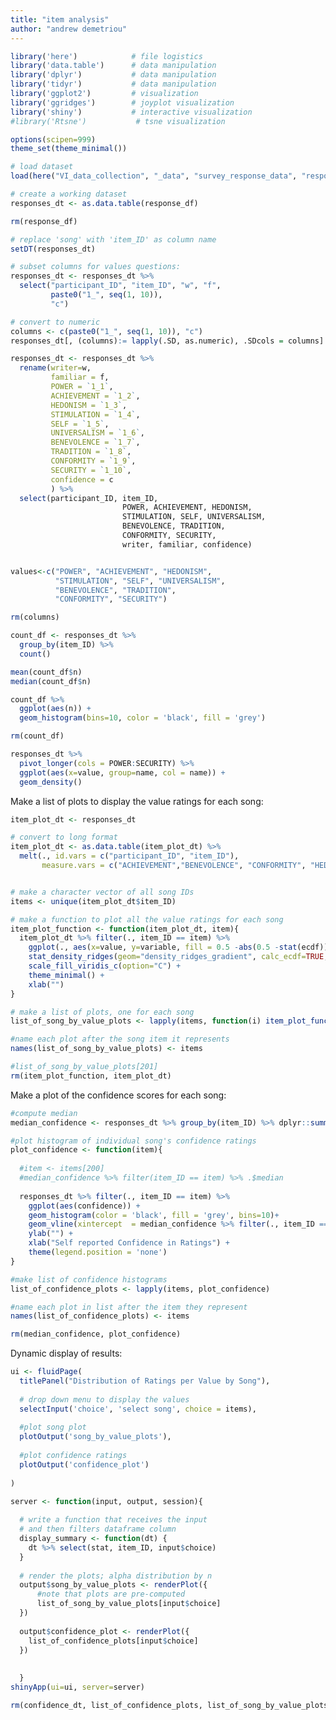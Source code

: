```yaml
---
title: "item analysis"
author: "andrew demetriou"
---
```


```r
library('here')            # file logistics
library('data.table')      # data manipulation
library('dplyr')           # data manipulation
library('tidyr')           # data manipulation
library('ggplot2')         # visualization
library('ggridges')        # joyplot visualization
library('shiny')           # interactive visualization
#library('Rtsne')           # tsne visualization

options(scipen=999)
theme_set(theme_minimal())
```

```r
# load dataset
load(here("VI_data_collection", "_data", "survey_response_data", "response_df.RDS"))

# create a working dataset
responses_dt <- as.data.table(response_df)

rm(response_df)
```


```r
# replace 'song' with 'item_ID' as column name
setDT(responses_dt)

# subset columns for values questions:
responses_dt <- responses_dt %>%
  select("participant_ID", "item_ID", "w", "f", 
         paste0("1_", seq(1, 10)),
         "c")

# convert to numeric
columns <- c(paste0("1_", seq(1, 10)), "c")
responses_dt[, (columns):= lapply(.SD, as.numeric), .SDcols = columns]

responses_dt <- responses_dt %>%
  rename(writer=w, 
         familiar = f, 
         POWER = `1_1`, 
         ACHIEVEMENT = `1_2`, 
         HEDONISM = `1_3`, 
         STIMULATION = `1_4`, 
         SELF = `1_5`, 
         UNIVERSALISM = `1_6`, 
         BENEVOLENCE = `1_7`, 
         TRADITION = `1_8`, 
         CONFORMITY = `1_9`, 
         SECURITY = `1_10`, 
         confidence = c
         ) %>%
  select(participant_ID, item_ID, 
                         POWER, ACHIEVEMENT, HEDONISM, 
                         STIMULATION, SELF, UNIVERSALISM, 
                         BENEVOLENCE, TRADITION, 
                         CONFORMITY, SECURITY, 
                         writer, familiar, confidence)


values<-c("POWER", "ACHIEVEMENT", "HEDONISM",  
          "STIMULATION", "SELF", "UNIVERSALISM", 
          "BENEVOLENCE", "TRADITION",  
          "CONFORMITY", "SECURITY")

rm(columns)
```

```r
count_df <- responses_dt %>%
  group_by(item_ID) %>%
  count()

mean(count_df$n)
median(count_df$n)

count_df %>%
  ggplot(aes(n)) +
  geom_histogram(bins=10, color = 'black', fill = 'grey')

rm(count_df)
```

```r
responses_dt %>%
  pivot_longer(cols = POWER:SECURITY) %>%
  ggplot(aes(x=value, group=name, col = name)) +
  geom_density()
```


Make a list of plots to display the value ratings for each song:

```r
item_plot_dt <- responses_dt

# convert to long format
item_plot_dt <- as.data.table(item_plot_dt) %>% 
  melt(., id.vars = c("participant_ID", "item_ID"), 
       measure.vars = c("ACHIEVEMENT","BENEVOLENCE", "CONFORMITY", "HEDONISM", "POWER", "SECURITY", "SELF", "STIMULATION", "TRADITION", "UNIVERSALISM"))


# make a character vector of all song IDs
items <- unique(item_plot_dt$item_ID)

# make a function to plot all the value ratings for each song
item_plot_function <- function(item_plot_dt, item){
  item_plot_dt %>% filter(., item_ID == item) %>%
    ggplot(., aes(x=value, y=variable, fill = 0.5 -abs(0.5 -stat(ecdf)))) +
    stat_density_ridges(geom="density_ridges_gradient", calc_ecdf=TRUE, show.legend=FALSE) +
    scale_fill_viridis_c(option="C") +
    theme_minimal() +
    xlab("")
}

# make a list of plots, one for each song
list_of_song_by_value_plots <- lapply(items, function(i) item_plot_function(item_plot_dt, i))

#name each plot after the song item it represents
names(list_of_song_by_value_plots) <- items

#list_of_song_by_value_plots[201]
rm(item_plot_function, item_plot_dt)
```

Make a plot of the confidence scores for each song:

```r
#compute median
median_confidence <- responses_dt %>% group_by(item_ID) %>% dplyr::summarize(median = median(confidence, na.rm=TRUE))

#plot histogram of individual song's confidence ratings
plot_confidence <- function(item){
  
  #item <- items[200]
  #median_confidence %>% filter(item_ID == item) %>% .$median
  
  responses_dt %>% filter(., item_ID == item) %>%
    ggplot(aes(confidence)) +
    geom_histogram(color = 'black', fill = 'grey', bins=10)+
    geom_vline(xintercept  = median_confidence %>% filter(., item_ID == item)%>% .$median, color = 'red') + 
    ylab("") +
    xlab("Self reported Confidence in Ratings") +
    theme(legend.position = 'none')
}

#make list of confidence histograms
list_of_confidence_plots <- lapply(items, plot_confidence)

#name each plot in list after the item they represent
names(list_of_confidence_plots) <- items

rm(median_confidence, plot_confidence)
```


Dynamic display of results:

```r
ui <- fluidPage(
  titlePanel("Distribution of Ratings per Value by Song"),
  
  # drop down menu to display the values
  selectInput('choice', 'select song', choice = items), 
  
  #plot song plot
  plotOutput('song_by_value_plots'),
  
  #plot confidence ratings
  plotOutput('confidence_plot')
  
)

server <- function(input, output, session){
  
  # write a function that receives the input
  # and then filters dataframe column
  display_summary <- function(dt) {
    dt %>% select(stat, item_ID, input$choice)
  }
  
  # render the plots; alpha distribution by n
  output$song_by_value_plots <- renderPlot({
      #note that plots are pre-computed
      list_of_song_by_value_plots[input$choice]
  })
  
  output$confidence_plot <- renderPlot({
    list_of_confidence_plots[input$choice]
  })
  
  
  }
shinyApp(ui=ui, server=server)
```
```r
rm(confidence_dt, list_of_confidence_plots, list_of_song_by_value_plots, median_confidence, ui, server, plot_confidence, cols, confidence_ratings, data_file_path, file_name, items, values)
```